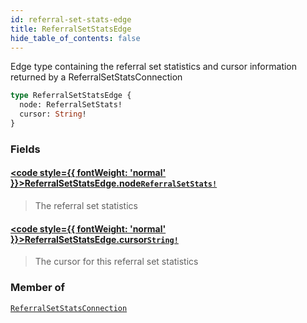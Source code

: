 ```yaml
---
id: referral-set-stats-edge
title: ReferralSetStatsEdge
hide_table_of_contents: false
---
```








Edge type containing the referral set statistics and cursor information returned by a ReferralSetStatsConnection

```graphql
type ReferralSetStatsEdge {
  node: ReferralSetStats!
  cursor: String!
}
```


### Fields

#### [<code style={{ fontWeight: 'normal' }}>ReferralSetStatsEdge.<b>node</b></code>](#)<Bullet />[`ReferralSetStats!`](/testnet/api/graphql/objects/referral-set-stats) <Badge class="secondary" text="non-null"/> <Badge class="secondary" text="object"/>
> The referral set statistics
> 

#### [<code style={{ fontWeight: 'normal' }}>ReferralSetStatsEdge.<b>cursor</b></code>](#)<Bullet />[`String!`](/testnet/api/graphql/scalars/string) <Badge class="secondary" text="non-null"/> <Badge class="secondary" text="scalar"/>
> The cursor for this referral set statistics
> 



### Member of

[`ReferralSetStatsConnection`](/testnet/api/graphql/objects/referral-set-stats-connection)  <Badge class="secondary" text="object"/>



